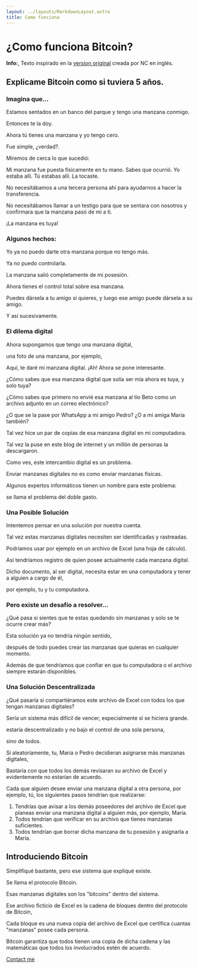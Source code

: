 ```yaml
---
layout: ../layouts/MarkdownLayout.astro
title: Como funciona
---
```



# ¿Como funciona Bitcoin?

<Notification type="info">
  <Icon pack="ion" name="information-circle-outline" />
  <p>
    <strong>Info:</strong>,
    Texto inspirado en la <a href="https://medium.com/free-code-camp/explain-bitcoin-like-im-five-73b4257ac833">version original</a> creada por NC en inglés.
  </p>
</Notification>

## Explicame Bitcoin como si tuviera 5 años.

### Imagina que...

Estamos sentados en un banco del parque y tengo una manzana conmigo. 

Entonces te la doy. 

Ahora tú tienes una manzana y yo tengo cero. 

Fue simple, ¿verdad?.

Miremos de cerca lo que sucedió: 

Mi manzana fue puesta físicamente en tu mano. Sabes que ocurrió. Yo estaba allí. Tú estabas allí. La tocaste.

No necesitábamos a una tercera persona ahí para ayudarnos a hacer la transferencia.

No necesitábamos llamar a un testigo para que se sentara con nosotros y confirmara que la manzana pasó de mí a ti. 

¡La manzana es tuya!

### Algunos hechos:

Yo ya no puedo darte otra manzana porque no tengo más. 

Ya no puedo controlarla. 

La manzana salió completamente de mi posesión.

Ahora tienes el control total sobre esa manzana.

Puedes dársela a tu amigo si quieres, y luego ese amigo puede dársela a su amigo. 

Y así sucesivamente.

### El dilema digital

Ahora supongamos que tengo una manzana digital, 

una foto de una manzana, por ejemplo, 

Aquí, te daré mi manzana digital. ¡Ah! Ahora se pone interesante.

¿Cómo sabes que esa manzana digital que solía ser mía ahora es tuya, y solo tuya?


¿Cómo sabes que primero no envié esa manzana al tío Beto como un archivo adjunto en un correo electrónico?

¿O que se la pase por WhatsApp a mi amigo Pedro? ¿O a mi amiga Maria también? 

Tal vez hice un par de copias de esa manzana digital en mi computadora. 

Tal vez la puse en este blog de internet y un millón de personas la descargaron.


Como ves, este intercambio digital es un problema. 

Enviar manzanas digitales no es como enviar manzanas físicas.

Algunos expertos informáticos tienen un nombre para este problema: 

se llama el problema del doble gasto.


### Una Posible Solución

Intentemos pensar en una solución por nuestra cuenta. 

Tal vez estas manzanas digitales necesiten ser identificadas y rastreadas.

Podríamos usar por ejemplo en un archivo de Excel (una hoja de cálculo).

Así tendríamos registro de quien posee actualmente cada manzana digital.


Dicho documento, al ser digital, necesita estar en una computadora y tener a alguien a cargo de él,

por ejemplo, tu y tu computadora.


### Pero existe un desafío a resolver...

¿Qué pasa si sientes que te estas quedando sin manzanas y solo se te ocurre crear más?

Esta solución ya no tendría ningún sentido, 

después de todo puedes crear las manzanas que quieras en cualquier momento.

Además de que tendríamos que confiar en que tu computadora o el archivo siempre estarán disponibles.


### Una Solución Descentralizada

¿Qué pasaría si compartiéramos este archivo de Excel con todos los que tengan manzanas digitales? 


Sería un sistema más difícil de vencer, especialmente si se hiciera grande. 

estaría descentralizado y no bajo el control de una sola persona, 

sino de todos.


Si aleatoriamente, tu, Maria o Pedro decidieran asignarse más manzanas digitales,

Bastaría con que todos los demás revisaran su archivo de Excel y evidentemente no estarían de acuerdo.

Cada que alguien desee enviar una manzana digital a otra persona, por ejemplo, tú, los siguientes pasos tendrían que realizarse:


1. Tendrías que avisar a los demás poseedores del archivo de Excel que planeas enviar una manzana digital a alguien más, por ejemplo, Maria.
2. Todos tendrían que verificar en su archivo que tienes manzanas suficientes.
3. Todos tendrían que borrar dicha manzana de tu posesión y asignarla a Maria.

## Introduciendo Bitcoin

Simplifiqué bastante, pero ese sistema que expliqué existe. 

Se llama el protocolo Bitcoin. 


Esas manzanas digitales son los "bitcoins" dentro del sistema.


Ese archivo ficticio de Excel es la cadena de bloques dentro del protocolo de Bitcoin, 


Cada bloque es una nueva copia del archivo de Excel que certifica cuantas "manzanas" posee cada persona.


Bitcoin garantiza que todos tienen una copia de dicha cadena y las matemáticas que todos los involucrados estén de acuerdo.


[Contact me](mailto:yoaceptobitcoin@gmail.com)